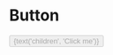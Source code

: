 
<Meta title="Dev | Components / Button" component={Button} />

# Button

<Story name="Knobs">
    <Button
        variant={radios('theme', ['default', 'primary', 'secondary'], 'default')}
        bordered={boolean('bordered', false)}
        size={radios('size', ['medium', 'small'], 'medium')}
        block={boolean('block', false)}
        disabled={boolean('disabled', false)}
        onClick={action('onClick')}
        css={{backgroundColor: 'pink'}}
    >
        {text('children', 'Click me')}
    </Button>
</Story>
